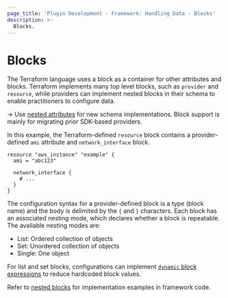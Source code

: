 ```yaml
---
page_title: 'Plugin Development - Framework: Handling Data - Blocks'
description: >-
  Blocks.
---
```


# Blocks

The Terraform language uses a block as a container for other attributes and blocks. Terraform implements many top level blocks, such as `provider` and `resource`, while providers can implement nested blocks in their schema to enable practitioners to configure data.

-> Use [nested attributes](/plugin/framework/handling-data/terraform-concepts#nested-attributes) for new schema implementations. Block support is mainly for migrating prior SDK-based providers.

In this example, the Terraform-defined `resource` block contains a provider-defined `ami` attribute and `network_interface` block.

```hcl
resource "aws_instance" "example" {
  ami = "abc123"

  network_interface {
    # ...
  }
}
```

The configuration syntax for a provider-defined block is a type (block name) and the body is delimited by the `{` and `}` characters. Each block has an associated nesting mode, which declares whether a block is repeatable. The available nesting modes are:

- List: Ordered collection of objects
- Set: Unordered collection of objects
- Single: One object

For list and set blocks, configurations can implement [`dynamic` block expressions](/language/expressions/dynamic-blocks) to reduce hardcoded block values.

Refer to [nested blocks](/plugin/framework/handling-data/terraform-concepts#nested-blocks) for implementation examples in framework code.